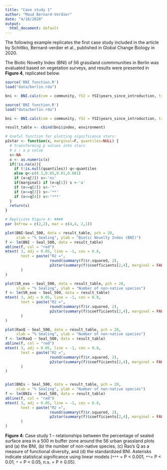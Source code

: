 ```yaml
---
title: "Case study 1"
author: "Maud Bernard-Verdier"
date: "4/18/2020"
output:
  html_document: default
---
```


The following example replicates the first case study included in the article by Schittko, Bernard-verdier et al., published in Global Change Biology in 2020. 

The Biotic Novelty Index (BNI) of 56 grassland commmunities in Berlin was evaluated based on vegetation surveys, and results were presented in **Figure 4**, replicated below.

```r

source('BNI function.R')
load("data/berlin.rda")

bni <- BNI.calc(com = community, YSI = YSI$years_since_introduction, trait.mat = trait_matrix)
```

```r

source('BNI function.R')
load("data/berlin.rda")

bni <- BNI.calc(com = community, YSI = YSI$years_since_introduction, trait.mat = trait_matrix)

result_table <- cbind(bni$index, environment)

# Useful function for plotting significance stars:
p2star <- function(x, marginal=F, quantiles=NULL) {
  # transforming p values into stars
  # x : a p value 
  s<-NA
  x <- as.numeric(x)
  if(!is.na(x)){
    if (!is.null(quantiles)) q<-quantiles
    else q<-c(0.1,0.05,0.01,0.001)
    if (x>q[2]) s<-'ns'
    if(marginal) if (x<q[1]) s <-'a'
    if (x<=q[2]) s<-'*'
    if (x<=q[3]) s<-'**'
    if (x<=q[4]) s<-'***'
  }
  return(s)
} 

# Replicate Figure 4: ####
par (mfrow = c(2,2), mar = c(4,4, 2,1))

plot(BNI~Seal_500, data = result_table, pch = 20,
     xlab = "% Sealing", ylab = "Biotic Novelty Index (BNI)")
f <- lm(BNI ~ Seal_500, data = result_table)
abline(f, col = "red")
mtext( 3, adj = 0.05, line = -1, cex = 0.8,
       text = paste("R2 =",
                    round(summary(f)$r.squared, 2),
                    p2star(summary(f)$coefficients[2,4], marginal = FALSE)
       )
)

plot(SR_exo ~ Seal_500, data = result_table, pch = 20,
     xlab = "% Sealing", ylab = "Number of non-native species")
f <- lm(SR_exo ~ Seal_500, data = result_table)
mtext( 3, adj = 0.05, line = -1, cex = 0.8,
       text = paste("R2 =",
                    round(summary(f)$r.squared, 2),
                    p2star(summary(f)$coefficients[2,4], marginal = FALSE)
       )
)

plot(RaoQ ~ Seal_500, data = result_table, pch = 20,
     xlab = "% Sealing", ylab = "Number of non-native species")
f <- lm(RaoQ ~ Seal_500, data = result_table)
abline(f, col = "red")
mtext( 3, adj = 0.05, line = -1, cex = 0.8,
       text = paste("R2 =",
                    round(summary(f)$r.squared, 2),
                    p2star(summary(f)$coefficients[2,4], marginal = FALSE)
       )
)


plot(BNIs ~ Seal_500, data = result_table, pch = 20,
     xlab = "% Sealing", ylab = "Number of non-native species")
f <- lm(BNIs ~ Seal_500, data = result_table)
abline(f, col = "red")
mtext( 3, adj = 0.05, line = -1, cex = 0.8,
       text = paste("R2 =",
                    round(summary(f)$r.squared, 2),
                    p2star(summary(f)$coefficients[2,4], marginal = FALSE)
       )
)

```

**Figure 4**: Case study 1 – relationships between the percentage of sealed surface area in a 500 m buffer zone around the 56 urban grassland plots and (a) the BNI, (b) the number of non-native species, (c) Rao’s Q as a measure of functional diversity, and (d) the standardized BNI. Asterisks indicate statistical significance using linear models (```***``` = P < 0.001, ```**```= P < 0.01, ```*``` = P < 0.05, n.s. = P ≥ 0.05).



